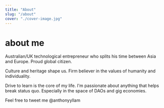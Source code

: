 ```yaml
---
title: "About"
slug: "/about"
cover: "./cover-image.jpg"
---
```


# about me

Australian/UK technological entrepreneur who splits his time between Asia and Europe. Proud global citizen.

Culture and heritage shape us. Firm believer in the values of humanity and individuality.

Drive to learn is the core of my life. I'm passionate about anything that helps break status quo. Especially in the space of DAOs and gig economies.

Feel free to tweet me @anthonyyllam
